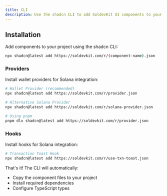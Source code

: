 ```yaml
---
title: CLI
description: Use the shadcn CLI to add SoldevKit UI components to your project.
---
```


## Installation

Add components to your project using the shadcn CLI:

```bash
npx shadcn@latest add https://soldevkit.com/r/(component-name).json
```

### Providers

Install wallet providers for Solana integration:

```bash
# Wallet Provider (recommended)
npx shadcn@latest add https://soldevkit.com/r/provider.json

# Alternative Solana Provider
npx shadcn@latest add https://soldevkit.com/r/solana-provider.json

# Using pnpm
pnpm dlx shadcn@latest add https://soldevkit.com/r/provider.json
```

### Hooks

Install hooks for Solana integration:

```bash
# Transaction Toast Hook
npx shadcn@latest add https://soldevkit.com/r/use-txn-toast.json

```

That's it! The CLI will automatically:

- Copy the component files to your project
- Install required dependencies
- Configure TypeScript types
